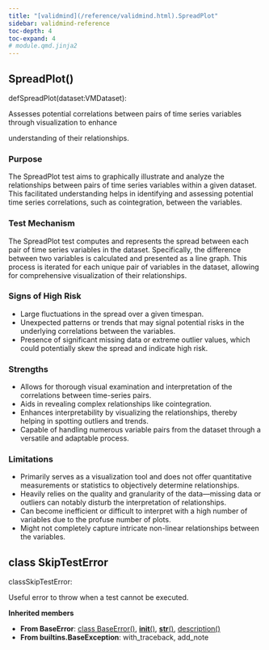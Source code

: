```yaml
---
title: "[validmind](/reference/validmind.html).SpreadPlot"
sidebar: validmind-reference
toc-depth: 4
toc-expand: 4
# module.qmd.jinja2
---
```


<!-- function.qmd.jinja2 -->

## SpreadPlot[()]{.muted}

<!-- signatures.jinja2 -->

::: {.signature}

<span class="kw">def</span><span class="name">SpreadPlot</span>(<span class="param"><span class="n">dataset</span><span class="p">:</span><!-- types.jinja2 - format_type --><span class="n">VMDataset</span></span>):

:::

<!-- docstring.jinja2 -->

Assesses potential correlations between pairs of time series variables through visualization to enhance

understanding of their relationships.

### Purpose

The SpreadPlot test aims to graphically illustrate and analyze the relationships between pairs of time series variables within a given dataset. This facilitated understanding helps in identifying and assessing potential time series correlations, such as cointegration, between the variables.

### Test Mechanism

The SpreadPlot test computes and represents the spread between each pair of time series variables in the dataset. Specifically, the difference between two variables is calculated and presented as a line graph. This process is iterated for each unique pair of variables in the dataset, allowing for comprehensive visualization of their relationships.

### Signs of High Risk

- Large fluctuations in the spread over a given timespan.
- Unexpected patterns or trends that may signal potential risks in the underlying correlations between the variables.
- Presence of significant missing data or extreme outlier values, which could potentially skew the spread and indicate high risk.

### Strengths

- Allows for thorough visual examination and interpretation of the correlations between time-series pairs.
- Aids in revealing complex relationships like cointegration.
- Enhances interpretability by visualizing the relationships, thereby helping in spotting outliers and trends.
- Capable of handling numerous variable pairs from the dataset through a versatile and adaptable process.

### Limitations

- Primarily serves as a visualization tool and does not offer quantitative measurements or statistics to objectively determine relationships.
- Heavily relies on the quality and granularity of the data—missing data or outliers can notably disturb the interpretation of relationships.
- Can become inefficient or difficult to interpret with a high number of variables due to the profuse number of plots.
- Might not completely capture intricate non-linear relationships between the variables.

<!-- class.qmd.jinja2 -->

## [class]{.muted} SkipTestError

<!-- signatures.jinja2 -->

::: {.signature}

<span class="kw">class</span><span class="name">SkipTestError</span>:

:::

<!-- docstring.jinja2 -->

Useful error to throw when a test cannot be executed.

**Inherited members**

- **From BaseError**: [class BaseError[()]{.muted}](#class-baseerror), [__init__[()]{.muted}](#__init__), [__str__[()]{.muted}](#__str__), [description[()]{.muted}](#description)
- **From builtins.BaseException**: with_traceback, add_note
